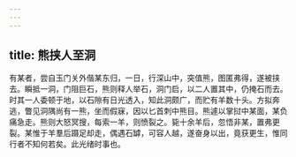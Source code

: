 ```yaml
---
---
---
```

title: 熊挟人至洞
---



有某者，尝自玉门关外偕某东归，一日，行深山中，突值熊，图匿弗得，遂被挟去。瞬抵一洞，门阻巨石，熊则释人举石，洞门启，以二人置其中，仍掩石而去。时其一人委顿于地，以石隙有日光透入，知此洞颇广，而贮有羊数十头。方拟奔逃，瞥见洞隅尚有一熊，坐而假寐，因以匕首刺中熊目。熊遽以掌挝中某面，某负痛急走。熊则大怒冥搜，每索一羊，则愤裂之。毙十余羊后，忽悟非某，置弗更裂。某惟于羊羣后蹑足却走，偶遇石罅，可容人越，遂奋身以出，竟获更生，惟同行者不知何若矣。此光绪时事也。